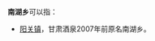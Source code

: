 '''南湖乡'''可以指：
{{PRC admin/disambig|62/06/21/211/000|65/22/01/207/000}}
*[[阳关镇|阳关镇]]，甘肃酒泉2007年前原名南湖乡。
{{disambig|cat=三字中国乡名消歧义}}